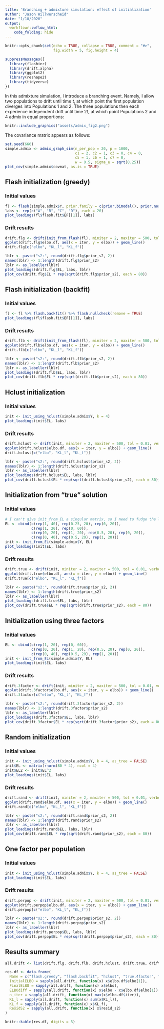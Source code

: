```yaml
---
title: 'Branching + admixture simulation: effect of initialization'
author: "Jason Willwerscheid"
date: "1/10/2020"
output:
  workflowr::wflow_html:
    code_folding: hide
---
```


```r
knitr::opts_chunk$set(echo = TRUE, collapse = TRUE, comment = "#>",
                      fig.width = 5, fig.height = 4)
```

```r
suppressMessages({
  library(flashier)
  library(drift.alpha)
  library(ggplot2)
  library(reshape2)
  library(tidyverse)
})
```

In this admixture simulation, I introduce a branching event. Namely, I allow two populations to drift until time $t$, at which point the first population diverges into Populations 1 and 2. The three populations then each experience independent drift until time $2t$, at which point Populations 2 and 4 admix in equal proportions:

```r
knitr::include_graphics("assets/admix_fig2.png")
```

The covariance matrix appears as follows:

```r
set.seed(666)
simple.admix <- admix_graph_sim(n_per_pop = 20, p = 1000, 
                                c1 = 2, c2 = 1, c3 = 0, c4 = 0,
                                c5 = 1, c6 = 1, c7 = 0,
                                w = 0.5, sigma_e = sqrt(0.25))
plot_cov(simple.admix$covmat, as.is = TRUE)
```

## Flash initialization (greedy)

### Initial values

```r
fl <- flash(simple.admix$Y, prior.family = c(prior.bimodal(), prior.normal()))
labs <- rep(c("A", "B", "C", "D"), each = 20)
plot_loadings(fl$flash.fit$EF[[1]], labs)
```

### Drift results

```r
drift.flg <- drift(init_from_flash(fl), miniter = 2, maxiter = 500, tol = 0.01, verbose = FALSE)
ggplot(drift.flg$elbo.df, aes(x = iter, y = elbo)) + geom_line()
drift.flg[c("elbo", "KL_l", "KL_f")]

lblr <- paste("s2:", round(drift.flg$prior_s2, 2))
names(lblr) <- 1:length(drift.flg$prior_s2)
lblr <- as_labeller(lblr)
plot_loadings(drift.flg$EL, labs, lblr)
plot_cov(drift.flg$EL * rep(sqrt(drift.flg$prior_s2), each = 80))
```

## Flash initialization (backfit)

### Initial values

```r
fl <- fl %>% flash.backfit() %>% flash.nullcheck(remove = TRUE)
plot_loadings(fl$flash.fit$EF[[1]], labs)
```

### Drift results

```r
drift.flb <- drift(init_from_flash(fl), miniter = 2, maxiter = 500, tol = 0.01, verbose = FALSE)
ggplot(drift.flb$elbo.df, aes(x = iter, y = elbo)) + geom_line()
drift.flb[c("elbo", "KL_l", "KL_f")]

lblr <- paste("s2:", round(drift.flb$prior_s2, 2))
names(lblr) <- 1:length(drift.flb$prior_s2)
lblr <- as_labeller(lblr)
plot_loadings(drift.flb$EL, labs, lblr)
plot_cov(drift.flb$EL * rep(sqrt(drift.flb$prior_s2), each = 80))
```

## Hclust initialization

### Initial values

```r
init <- init_using_hclust(simple.admix$Y, k = 4)
plot_loadings(init$EL, labs)
```

### Drift results

```r
drift.hclust <- drift(init, miniter = 2, maxiter = 500, tol = 0.01, verbose = FALSE)
ggplot(drift.hclust$elbo.df, aes(x = iter, y = elbo)) + geom_line()
drift.hclust[c("elbo", "KL_l", "KL_f")]

lblr <- paste("s2:", round(drift.hclust$prior_s2, 2))
names(lblr) <- 1:length(drift.hclust$prior_s2)
lblr <- as_labeller(lblr)
plot_loadings(drift.hclust$EL, labs, lblr)
plot_cov(drift.hclust$EL * rep(sqrt(drift.hclust$prior_s2), each = 80))
```

## Initialization from "true" solution

### Initial values

```r
# I can't give init_from_EL a singular matrix, so I need to fudge the loadings a bit.
EL <- cbind(c(rep(1, 40), rep(0.25, 20), rep(0, 20)),
            c(rep(1, 20), rep(0, 60)),
            c(rep(0, 20), rep(1, 20), rep(0.5, 20), rep(0, 20)),
            c(rep(0, 40), rep(0.5, 20), rep(1, 20)))
init <- init_from_EL(simple.admix$Y, EL)
plot_loadings(init$EL, labs)
```

### Drift results

```r
drift.true <- drift(init, miniter = 2, maxiter = 500, tol = 0.01, verbose = FALSE)
ggplot(drift.true$elbo.df, aes(x = iter, y = elbo)) + geom_line()
drift.true[c("elbo", "KL_l", "KL_f")]

lblr <- paste("s2:", round(drift.true$prior_s2, 2))
names(lblr) <- 1:length(drift.true$prior_s2)
lblr <- as_labeller(lblr)
plot_loadings(drift.true$EL, labs, lblr)
plot_cov(drift.true$EL * rep(sqrt(drift.true$prior_s2), each = 80))
```

## Initialization using three factors

### Initial values

```r
EL <- cbind(c(rep(1, 20), rep(0, 60)),
            c(rep(0, 20), rep(1, 20), rep(0.5, 20), rep(0, 20)),
            c(rep(0, 40), rep(0.5, 20), rep(1, 20)))
init <- init_from_EL(simple.admix$Y, EL)
plot_loadings(init$EL, labs)
```

### Drift results

```r
drift.3factor <- drift(init, miniter = 2, maxiter = 500, tol = 0.01, verbose = FALSE)
ggplot(drift.3factor$elbo.df, aes(x = iter, y = elbo)) + geom_line()
drift.3factor[c("elbo", "KL_l", "KL_f")]

lblr <- paste("s2:", round(drift.3factor$prior_s2, 2))
names(lblr) <- 1:length(drift.3factor$prior_s2)
lblr <- as_labeller(lblr)
plot_loadings(drift.3factor$EL, labs, lblr)
plot_cov(drift.3factor$EL * rep(sqrt(drift.3factor$prior_s2), each = 80))
```

## Random initialization

### Initial values

```r
init <- init_using_hclust(simple.admix$Y, k = 4, as_tree = FALSE)
init$EL <- matrix(rnorm(80 * 4), ncol = 4)
init$EL2 <- init$EL^2
plot_loadings(init$EL, labs)
```

### Drift results

```r
drift.rand <- drift(init, miniter = 2, maxiter = 500, tol = 0.01, verbose = FALSE)
ggplot(drift.rand$elbo.df, aes(x = iter, y = elbo)) + geom_line()
drift.rand[c("elbo", "KL_l", "KL_f")]

lblr <- paste("s2:", round(drift.rand$prior_s2, 2))
names(lblr) <- 1:length(drift.rand$prior_s2)
lblr <- as_labeller(lblr)
plot_loadings(drift.rand$EL, labs, lblr)
plot_cov(drift.rand$EL * rep(sqrt(drift.rand$prior_s2), each = 80))
```

## One factor per population

### Initial values

```r
init <- init_using_hclust(simple.admix$Y, k = 4, as_tree = FALSE)
plot_loadings(init$EL, labs)
```

### Drift results

```r
drift.perpop <- drift(init, miniter = 2, maxiter = 500, tol = 0.01, verbose = FALSE)
ggplot(drift.perpop$elbo.df, aes(x = iter, y = elbo)) + geom_line()
drift.perpop[c("elbo", "KL_l", "KL_f")]

lblr <- paste("s2:", round(drift.perpop$prior_s2, 2))
names(lblr) <- 1:length(drift.perpop$prior_s2)
lblr <- as_labeller(lblr)
plot_loadings(drift.perpop$EL, labs, lblr)
plot_cov(drift.perpop$EL * rep(sqrt(drift.perpop$prior_s2), each = 80))
```

## Results summary

```r
all.drift <- list(drift.flg, drift.flb, drift.hclust, drift.true, drift.3factor, drift.rand, drift.perpop)

res.df <- data.frame(
  Name = c("flash.greedy", "flash.backfit", "hclust", "true.4factor", "three.factors", "random", "one.factor.per.pop"),
  InitialELBO = sapply(all.drift, function(x) x$elbo.df$elbo[1]),
  FinalELBO = sapply(all.drift, function(x) x$elbo),
  ELBOdiff = sapply(all.drift, function(x) x$elbo - x$elbo.df$elbo[1]),
  n_iter = sapply(all.drift, function(x) max(x$elbo.df$iter)),
  KL_l = sapply(all.drift, function(x) sum(x$KL_l)),
  KL_f = sapply(all.drift, function(x) x$KL_f),
  ResidS2 = sapply(all.drift, function(x) x$resid_s2)
)

knitr::kable(res.df, digits = 3)
```


